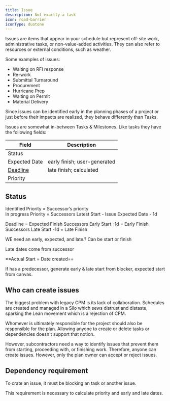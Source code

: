 ```yaml
---
title: Issue
description: Not exactly a task
icon: road-barrier
iconType: duotone
---
```



Issues are items that appear in your schedule but represent off-site work, administrative tasks, or non-value-added activities. They can also refer to resources or external conditions, such as weather.

Some examples of issues:
- Waiting on RFI response
- Re-work
- Submittal Turnaround
- Procurement
- Hurricane Prep
- Waiting on Permit
- Material Delivery

Since issues can be identified early in the planning phases of a project or just before their impacts are realized, they behave differently than Tasks. 

Issues are somewhat in-between Tasks & Milestones. Like tasks they have the following fields:


| Field                | Description                  |
| -------------------- | ---------------------------- |
| Status               |                              |
| Expected Date        | early finish; user-generated |
| [Deadline](/terms/milestone#deadlines) | late finish; calculated      |
| Priority             |                              |

## Status

Identified Priority = Successor’s priority  
In progress Priority = Successors Latest Start - Issue Expected Date - 1d

Deadline = Expected Finish
Successors Early Start -1d = Early Finish  
Successors Late Start -1d = Late Finish

WE need an early, expected, and late.? Can be start or finish

Late dates come from successor

==Actual Start = Date created==

If has a predecessor, generate early & late start from blocker, expected start from canvas.

## Who can create issues

The biggest problem with legacy CPM is its lack of collaboration. Schedules are created and managed in a Silo which sews distrust and distaste, sparking the Lean movement which is a rejection of CPM.

Whomever is ultimately responsible for the project should also be responsible for the plan. Allowing anyone to create or delete tasks or dependencies doesn't support that notion. 

However, subcontractors need a way to identify issues that prevent them from starting, proceeding with, or finishing work. Therefore, anyone can create issues. However, only the plan owner can accept or reject issues. 

## Dependency requirement

To crate an issue, it must be blocking an task or another issue.

This requirement is necessary to calculate priority and early and late dates.

